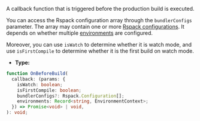 A callback function that is triggered before the production build is executed.

You can access the Rspack configuration array through the `bundlerConfigs` parameter. The array may contain one or more [Rspack configurations](https://rspack.dev/config/). It depends on whether multiple [environments](/config/environments) are configured.

Moreover, you can use `isWatch` to determine whether it is watch mode, and use `isFirstCompile` to determine whether it is the first build on watch mode.

- **Type:**

```ts
function OnBeforeBuild(
  callback: (params: {
    isWatch: boolean;
    isFirstCompile: boolean;
    bundlerConfigs?: Rspack.Configuration[];
    environments: Record<string, EnvironmentContext>;
  }) => Promise<void> | void,
): void;
```
